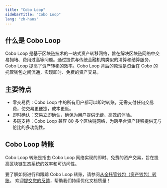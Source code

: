 ```yaml
---
title: "Cobo Loop"
sidebarTitle: "Cobo Loop"
lang: "zh-hans"
---
```


## 什么是 Cobo Loop

Cobo Loop 是基于区块链技术的一站式资产转移网络，旨在解决区块链网络中交易拥堵、费用过高等问题。通过提供与传统金融机构类似的清算和结算服务，Cobo Loop 提高了资产转移的效率。Cobo Loop 背后的原理是资金在 Cobo 的托管钱包之间流通，实现即时、免费的资产交易。

## 主要特点

- 零交易费：Cobo Loop 中的所有用户都可以即时转账，无需支付任何交易费，使交易更便捷，成本更低。
- 即时确认：交易立即确认，确保为用户提供无缝、高效的体验。
- 多链支持：Cobo Loop 兼容 80 多个区块链网络，为跨平台资产转移提供无与伦比的多功能性。

## Cobo Loop 转账

Cobo Loop 转账是指由 Cobo Loop 网络实现的即时、免费的资产交易，旨在提高区块链生态系统的效率和可访问性。

要了解如何进行和跟踪 Cobo Loop 转账，请参阅[从全托管钱包（资产钱包）转账](/cn/portal/transfers/from-custodial-wallets)。
<Tip>欢迎[提交您的反馈](https://forms.zohopublic.com/cobo/form/DocumentFeedbackForm/formperma/QvLOhxJv1_JMsJ-1dleZ8Itb_7rzN-LtgvsDdxosoVI?referrername=manuals)，帮助我们持续优化文档质量！</Tip>